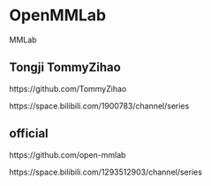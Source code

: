# OpenMMLab

MMLab

## Tongji TommyZihao

https://github.com/TommyZihao

https://space.bilibili.com/1900783/channel/series

## official

https://github.com/open-mmlab

https://space.bilibili.com/1293512903/channel/series